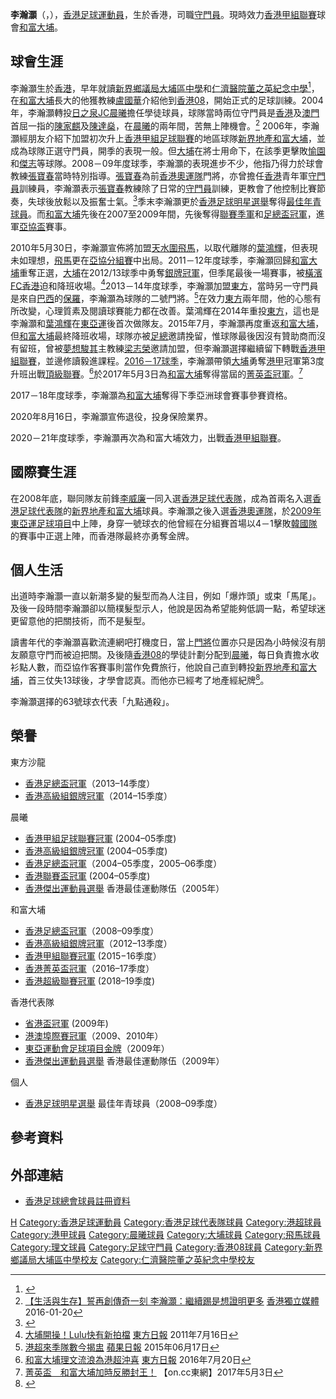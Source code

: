 {{Infobox football biography
| playername  = 李瀚灝 <br> Li Hon Ho
| image       = LiHonHo.jpg
| fullname    = 李瀚灝
| nickname    = 李三腳、阿灝
| height      = {{height|m= 1.77}}
| position    = [[守門員|守門員]]
| birth_date  = {{birth date and age|1986|7|14}}
| birth_place = {{BHKG}}[[大埔_(香港)|大埔]]
| currentclub = [[大埔足球會|和富大埔]]
| clubnumber  = 63
| years1 = 2002–2004
| clubs1 = [[香港08|香港08]]
| caps1  = 
| goals1 = 0
| years2 = 2004–2006
| clubs2 = [[晨曦體育會|晨曦]]
| caps2  = 0
| goals2 = 0
| years3 = 2006–2010
| clubs3 = [[大埔足球會|和富大埔]]
| caps3  = 73
| goals3 = 0
| years4 = 2010–2011
| clubs4 = [[天水圍飛馬|天水圍飛馬]]
| caps4  = 14
| goals4 = 0
| years5 = 2011–2013
| clubs5 = [[大埔足球會|和富大埔]]
| caps5  = 29
| goals5 = 0
| years6 = 2013–2015
| clubs6 = [[東方足球隊|東方]]
| caps6  = 15
| goals6 = 0
| years7 = 2015–2019
| clubs7 = [[大埔足球會|和富大埔]]
| caps7  = 33
| goals7 = 0
| years8 = 2019–2020
| clubs8 = [[理文足球會|理文]]
| caps8  = 0
| goals8 = 0
| years9= 2020–
| clubs9 = [[大埔足球會|和富大埔]]
| caps9  = 13
| goals9 = 0
| nationalyears1 = 2009
| nationalteam1  = [[香港奧運足球代表隊|香港U23]]
| nationalcaps1  = 1
| nationalgoals1 = 0
| nationalyears2 = 2008
| nationalteam2  = [[香港足球代表隊|香港]]
| nationalcaps2  = 1
| nationalgoals2 = 0
| medaltemplates = {{MedalCountry|[[香港|香港]]}}
{{MedalSport | {{link-en|東亞運動會足球比賽|Football at the East Asian Games}}}}
{{MedalGold  | [[2009年東亞運動會足球比賽|2009年香港]] | {{link-en|東亞運動會足球比賽|Football at the East Asian Games|足球}}}}
| pcupdate =
| ntupdate = 
}}

'''李瀚灝'''（{{lang-en|Li Hon Ho}}，{{bd|1986年|7月14日}}），[[香港|香港]][[足球運動員|足球運動員]]，生於香港，司職[[守門員|守門員]]。現時效力[[香港甲組聯賽|香港甲組聯賽]]球會[[大埔足球會|和富大埔]]。

==球會生涯==
李瀚灝生於[[香港|香港]]，早年就讀[[新界鄉議局大埔區中學|新界鄉議局大埔區中學]]和[[仁濟醫院董之英紀念中學|仁濟醫院董之英紀念中學]]<ref name="2003 - 2004年度比賽獎項">{{Cite web |url=http://www.ychtcy.edu.hk/act_award04.htm |title=仁濟醫院董之英紀念中學《2003 - 2004年度比賽獎項》，2003年/2004年 |access-date=2018-05-05 |archive-url=https://web.archive.org/web/20180505135031/http://www.ychtcy.edu.hk/act_award04.htm |archive-date=2018-05-05 |dead-url=yes }}</ref>，在[[大埔足球會|和富大埔]]長大的他獲教練[[盧國華|盧國華]]介紹他到[[香港08|香港08]]，開始正式的足球訓練。2004年，李瀚灝轉投[[晨曦體育會|日之泉JC晨曦]]擔任學徒球員，球隊當時兩位守門員是[[香港|香港]]及[[澳門|澳門]]首屈一指的[[陳家麒|陳家麒]]及[[陳達燊|陳達燊]]，在[[晨曦體育會|晨曦]]的兩年間，苦無上陣機會。<ref>[http://www.inmediahk.net/node/1040161 【生活與生存】誓再創傳奇一刻 李瀚灝：繼續踢是想證明更多] {{Wayback|url=http://www.inmediahk.net/node/1040161 |date=20200421193330 }} [[香港獨立媒體|香港獨立媒體]] 2016-01-20</ref> 2006年，李瀚灝經朋友介紹下加盟初次升上[[香港甲組足球聯賽|香港甲組足球聯賽]]的地區球隊[[大埔足球會|新界地產和富大埔]]，並成為球隊正選守門員，開季的表現一般。但[[大埔足球會|大埔]]在將士用命下，在該季更擊敗[[愉園|愉園]]和[[傑志|傑志]]等球隊。2008－09年度球季，李瀚灝的表現進步不少，他指乃得力於球會教練[[張寶春|張寶春]]當時特別指導。[[張寶春|張寶春]]為前[[香港奧運足球代表隊|香港奧運隊]]門將，亦曾擔任[[香港|香港]]青年軍[[守門員|守門員]]訓練員，李瀚灝表示[[張寶春|張寶春]]教練除了日常的[[守門員|守門員]]訓練，更教會了他控制比賽節奏，失球後放鬆以及振奮士氣。<ref>{{cite news |title=李瀚灝變「型」把好關 |url=http://www.takungpao.com:82/news/08/11/01/WF-983813.htm |date=2008年11月1日 |accessdate=2009-06-13 |publisher=[[大公報|大公報]] }}{{dead link|date=2018年3月 |bot=InternetArchiveBot |fix-attempted=yes }}</ref>季末李瀚灝更於[[香港足球明星選舉|香港足球明星選舉]]奪得[[香港足球明星選舉|最佳年青球員]]。而[[大埔足球會|和富大埔]]先後在2007至2009年間，先後奪得[[香港甲組足球聯賽|聯賽季軍]]和[[香港足總盃|足總盃冠軍]]，進軍[[亞協盃|亞協盃]]賽事。

2010年5月30日，李瀚灝宣佈將加盟[[天水圍飛馬|天水圍飛馬]]，以取代離隊的[[葉鴻輝|葉鴻輝]]，但表現未如理想，[[天水圍飛馬|飛馬]]更在[[亞協盃|亞協分組賽]]中出局。2011－12年度球季，李瀚灝回歸[[大埔足球會|和富大埔]]重奪正選，[[大埔足球會|大埔]]在2012/13球季中勇奪[[香港高級組銀牌|銀牌冠軍]]，但季尾最後一場賽事，被[[橫濱FC香港|橫濱FC香港]]迫和降班收場。<ref>[http://orientaldaily.on.cc/cnt/sport/20110716/00286_009.html 大埔開操！Lulu快有新拍檔] {{Wayback|url=http://orientaldaily.on.cc/cnt/sport/20110716/00286_009.html |date=20170305003406 }} [[東方日報|東方日報]] 2011年7月16日</ref>2013－14年度球季，李瀚灝加盟[[東方足球隊|東方]]，當時另一守門員是來自[[巴西|巴西]]的[[保羅·施薩|保羅]]，李瀚灝為球隊的二號門將。<ref>[http://hk.apple.nextmedia.com/sports/art/20150617/19186883 港超來季隊數今揭盅] {{Wayback|url=http://hk.apple.nextmedia.com/sports/art/20150617/19186883 |date=20170305005747 }} [[蘋果日報|蘋果日報]] 2015年06月17日</ref>在效力[[東方足球隊|東方]]兩年間，他的心態有所改變，心理質素及閱讀球賽能力都在改善。葉鴻輝在2014年重投[[東方足球隊|東方]]，這也是李瀚灝和[[葉鴻輝|葉鴻輝]]在[[2009年東亞運動會足球比賽|東亞運]]後首次做隊友。2015年7月，李瀚灝再度重返[[大埔足球會|和富大埔]]，但[[大埔足球會|和富大埔]]最終降班收場，球隊亦被[[香港足球總會|足總]]邀請挽留，惟球隊最後因沒有贊助商而沒有留班，曾被[[夢想駿其|夢想駿其]]主教練[[梁志榮|梁志榮]]邀請加盟，但李瀚灝選擇繼續留下轉戰[[香港甲組聯賽|香港甲組聯賽]]，並邊修讀毅進課程。[[2016－17年度香港超級聯賽|2016－17球季]]，李瀚灝帶領[[大埔足球會|大埔]]勇奪[[港甲|港甲]]冠軍第3度升班出戰[[港超聯|頂級聯賽]]。<ref>[http://orientaldaily.on.cc/cnt/sport/20160720/00286_001.html 和富大埔理文流浪為港超沖喜] {{Wayback|url=http://orientaldaily.on.cc/cnt/sport/20160720/00286_001.html |date=20170305003509 }} [[東方日報|東方日報]] 2016年7月20日</ref>於2017年5月3日為[[大埔足球會|和富大埔]]奪得當屆的[[2016–17年香港菁英盃|菁英盃冠軍]]。<ref>[http://hk.on.cc/hk/bkn/cnt/sport/20170503/bkn-20170503173755632-0503_00882_001.html 菁英盃　和富大埔加時反勝封王！] {{Wayback|url=http://hk.on.cc/hk/bkn/cnt/sport/20170503/bkn-20170503173755632-0503_00882_001.html |date=20170506044524 }} 【on.cc東網】2017年5月3日</ref>

2017－18年度球季，李瀚灝為[[大埔足球會|和富大埔]]奪得下季亞洲球會賽事參賽資格。

2020年8月16日，李瀚灝宣佈退役，投身保險業界。

2020－21年度球季，李瀚灝再次為和富大埔效力，出戰[[香港甲組聯賽|香港甲組聯賽]]。

==國際賽生涯==
在2008年底，聯同隊友前鋒[[李威廉|李威廉]]一同入選[[香港足球代表隊|香港足球代表隊]]，成為首兩名入選[[香港足球代表隊|香港足球代表隊]]的[[新界地產和富大埔|新界地產和富大埔]]球員。李瀚灝之後入選[[香港奧運足球代表隊|香港奧運隊]]，於[[2009年東亞運動會足球比賽|2009年東亞運足球項目]]中上陣，身穿一號球衣的他曾經在分組賽首場以4－1擊敗[[韓國國家男子足球隊|韓國隊]]的賽事中正選上陣，而香港隊最終亦勇奪金牌。

==個人生活==
出道時李瀚灝一直以新潮多變的髮型而為人注目，例如「爆炸頭」或束「馬尾」。及後一段時間李瀚灝卻以簡樸髮型示人，他說是因為希望能夠低調一點，希望球迷更留意他的把關技術，而不是髮型。

讀書年代的李瀚灝喜歡流連網吧打機度日，當上[[門將|門將]]位置亦只是因為小時候沒有朋友願意守門而被迫把關。及後隨[[香港08|香港08]]的學徒計劃分配到[[晨曦體育會|晨曦]]，每日負責擔水收衫點人數，而亞協作客賽事則當作免費旅行，他說自己直到轉投[[大埔足球會|新界地產和富大埔]]，首三仗失13球後，才學會認真。而他亦已經考了地產經紀牌<ref>{{cite news |title=後備鋼門 認真不怕遲 |url=http://hk.sports.yahoo.com/100115/42/3nj19.html |date=2010年1月16日 |accessdate=2010-01-16 |publisher=[[明報|明報]] |archive-date=2010-01-19 |archive-url=https://web.archive.org/web/20100119175549/http://hk.sports.yahoo.com/100115/42/3nj19.html |dead-url=no }}</ref>。

李瀚灝選擇的63號球衣代表「九點通殺」。

==榮譽==
;東方沙龍
* [[2013–14年香港足總盃|香港足總盃冠軍]]（2013–14季度）
* [[2014–15年香港高級組銀牌|香港高級組銀牌冠軍]]（2014–15季度）
;晨曦
*[[2004–05年香港甲組足球聯賽|香港甲組足球聯賽冠軍]] (2004–05季度)
*[[2004–05年度香港高級組銀牌|香港高級組銀牌冠軍]] (2004–05季度)
*[[2004–05年度香港足總盃|香港足總盃冠軍]]（2004–05季度，2005–06季度）
*[[2004–05年度香港聯賽盃|香港聯賽盃冠軍]] (2004–05季度)
*[[香港傑出運動員選舉|香港傑出運動員選舉]] 香港最佳運動隊伍（2005年）
;和富大埔
* [[2008–09年香港足總盃|香港足總盃冠軍]]（2008–09季度）
* [[2012–13年香港高級組銀牌|香港高級組銀牌冠軍]]（2012–13季度）
* [[2015–16年香港甲組聯賽|香港甲組聯賽冠軍]] (2015−16季度）
* [[2016–17年香港菁英盃|香港菁英盃冠軍]]（2016–17季度）
* [[2018–19年度香港超級聯賽|香港超級聯賽冠軍]] (2018–19季度)
;香港代表隊
* [[省港盃|省港盃冠軍]] (2009年)
* [[港澳埠際足球賽|港澳埠際賽冠軍]]（2009、2010年）
* [[2009年東亞運動會足球比賽|東亞運動會足球項目金牌]]（2009年）
* [[香港傑出運動員選舉|香港傑出運動員選舉]] 香港最佳運動隊伍（2009年）
;個人
* [[香港足球明星選舉|香港足球明星選舉]] 最佳年青球員（2008–09季度）

==參考資料==
{{reflist}}

==外部連結==
* [http://www.hkfa.com/ch/club/21/detail?player=133 香港足球總會球員註冊資料] {{Wayback|url=http://www.hkfa.com/ch/club/21/detail?player=133 |date=20210214082830 }}

{{DEFAULTSORT:Li Hon Ho}} 
[[Category:李姓|H]]
[[Category:香港足球運動員|Category:香港足球運動員]]
[[Category:香港足球代表隊球員|Category:香港足球代表隊球員]]
[[Category:港超球員|Category:港超球員]]
[[Category:港甲球員|Category:港甲球員]]
[[Category:晨曦球員|Category:晨曦球員]]
[[Category:大埔球員|Category:大埔球員]]
[[Category:飛馬球員|Category:飛馬球員]]
[[Category:理文球員|Category:理文球員]]
[[Category:足球守門員|Category:足球守門員]]
[[Category:香港08球員|Category:香港08球員]]
[[Category:新界鄉議局大埔區中學校友|Category:新界鄉議局大埔區中學校友]]
[[Category:仁濟醫院董之英紀念中學校友|Category:仁濟醫院董之英紀念中學校友]]